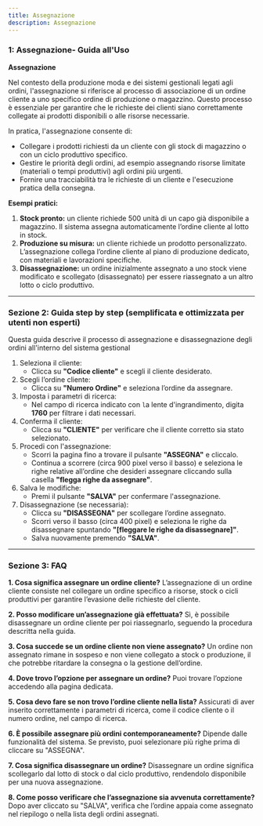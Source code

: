 ```yaml
---
title: Assegnazione
description: Assegnazione
---
```


### **1: Assegnazione- Guida all'Uso**

**Assegnazione**

Nel contesto della produzione moda e dei sistemi gestionali legati agli ordini, l'assegnazione si riferisce al processo di associazione di un ordine cliente a uno specifico ordine di produzione o magazzino. Questo processo è essenziale per garantire che le richieste dei clienti siano correttamente collegate ai prodotti disponibili o alle risorse necessarie.

In pratica, l'assegnazione consente di:

* Collegare i prodotti richiesti da un cliente con gli stock di magazzino o con un ciclo produttivo specifico.
* Gestire le priorità degli ordini, ad esempio assegnando risorse limitate (materiali o tempi produttivi) agli ordini più urgenti.
* Fornire una tracciabilità tra le richieste di un cliente e l'esecuzione pratica della consegna.

**Esempi pratici:**

1. **Stock pronto:** un cliente richiede 500 unità di un capo già disponibile a magazzino. Il sistema assegna automaticamente l’ordine cliente al lotto in stock.
2. **Produzione su misura:** un cliente richiede un prodotto personalizzato. L’assegnazione collega l’ordine cliente al piano di produzione dedicato, con materiali e lavorazioni specifiche.
3. **Disassegnazione:** un ordine inizialmente assegnato a uno stock viene modificato e scollegato (disassegnato) per essere riassegnato a un altro lotto o ciclo produttivo.

***

### **Sezione 2: Guida step by step (semplificata e ottimizzata per utenti non esperti)**

Questa guida descrive il processo di assegnazione e disassegnazione degli ordini all'interno del sistema gestional

1. Seleziona il cliente:
   * Clicca su **"Codice cliente"** e scegli il cliente desiderato.
2. Scegli l’ordine cliente:
   * Clicca su **"Numero Ordine"** e seleziona l’ordine da assegnare.
3. Imposta i parametri di ricerca:
   * Nel campo di ricerca indicato con `l`a lente d'ingrandimento, digita **1760** per filtrare i dati necessari.
4. Conferma il cliente:
   * Clicca su **"CLIENTE"** per verificare che il cliente corretto sia stato selezionato.
5. Procedi con l'assegnazione:
   * Scorri la pagina fino a trovare il pulsante **"ASSEGNA"** e cliccalo.
   * Continua a scorrere (circa 900 pixel verso il basso) e seleziona le righe relative all’ordine che desideri assegnare cliccando sulla casella **"flegga righe da assegnare"**.
6. Salva le modifiche:
   * Premi il pulsante **"SALVA"** per confermare l'assegnazione.
7. Disassegnazione (se necessaria):
   * Clicca su **"DISASSEGNA"** per scollegare l’ordine assegnato.
   * Scorri verso il basso (circa 400 pixel) e seleziona le righe da disassegnare spuntando **"\[fleggare le righe da disassegnare]"**.
   * Salva nuovamente premendo **"SALVA"**.

***

### **Sezione 3: FAQ**

**1. Cosa significa assegnare un ordine cliente?**
L’assegnazione di un ordine cliente consiste nel collegare un ordine specifico a risorse, stock o cicli produttivi per garantire l’evasione delle richieste del cliente.

**2. Posso modificare un’assegnazione già effettuata?**
Sì, è possibile disassegnare un ordine cliente per poi riassegnarlo, seguendo la procedura descritta nella guida.

**3. Cosa succede se un ordine cliente non viene assegnato?**
Un ordine non assegnato rimane in sospeso e non viene collegato a stock o produzione, il che potrebbe ritardare la consegna o la gestione dell’ordine.

**4. Dove trovo l’opzione per assegnare un ordine?**
Puoi trovare l’opzione accedendo alla pagina dedicata.

**5. Cosa devo fare se non trovo l’ordine cliente nella lista?**
Assicurati di aver inserito correttamente i parametri di ricerca, come il codice cliente o il numero ordine, nel campo di ricerca.

**6. È possibile assegnare più ordini contemporaneamente?**
Dipende dalle funzionalità del sistema. Se previsto, puoi selezionare più righe prima di cliccare su "ASSEGNA".

**7. Cosa significa disassegnare un ordine?**
Disassegnare un ordine significa scollegarlo dal lotto di stock o dal ciclo produttivo, rendendolo disponibile per una nuova assegnazione.

**8. Come posso verificare che l’assegnazione sia avvenuta correttamente?**
Dopo aver cliccato su "SALVA", verifica che l’ordine appaia come assegnato nel riepilogo o nella lista degli ordini assegnati.
